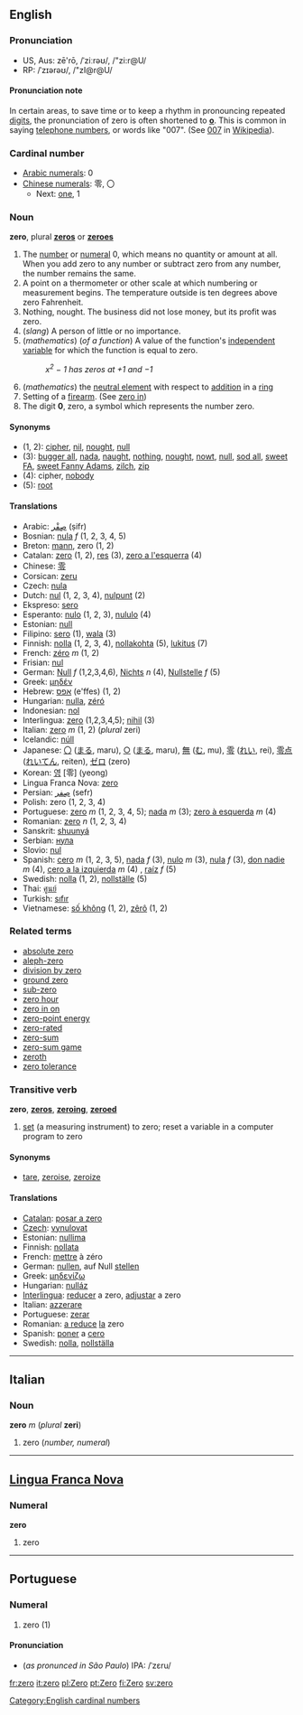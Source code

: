 ==English==
===Pronunciation===
*US, Aus: zē'rō, /ˈziːrəʊ/, /"zi:r@U/
*RP: /ˈzɪərəʊ/, /"zI@r@U/

====Pronunciation note====
In certain areas, to save time or to keep a rhythm in pronouncing repeated [[digit]]s, the pronunciation of zero is often shortened to '''[[o]]'''. This is common in saying [[telephone numbers]], or words like "007". (See [[w:007|007]] in [[Wikipedia]]).

===Cardinal number===
*[[w:Arabic Numerals|Arabic numerals]]: 0
*[[w:Chinese numerals|Chinese numerals]]: 零, 〇
**Next: [[one]], 1

===Noun===
'''zero''', plural '''[[zeros]]''' or '''[[zeroes]]'''

# The [[number]] or [[numeral]] 0, which means no quantity or amount at all. When you add zero to any number or subtract zero from any number, the number remains the same. 
#A point on a thermometer or other scale at which numbering or measurement begins. The temperature outside is ten degrees above zero Fahrenheit. 
# Nothing, nought. The business did not lose money, but its profit was zero.
# (''slang'') A person of little or no importance.
# (''mathematics'') (''of a function'') A value of the function's [[independent variable]] for which the function is equal to zero.
#:''x<sup>2</sup> &minus; 1 has zeros at +1 and &minus;1''
#(''mathematics'') the [[neutral element]] with respect to [[addition]] in a [[ring]]
#Setting of a [[firearm]]. (See [[zero in]])
# The digit '''0''', zero, a symbol which represents the number zero.


====Synonyms====
*(1, 2): [[cipher]], [[nil]], [[nought]], [[null]]
*(3): [[bugger all]], [[nada]], [[naught]], [[nothing]], [[nought]], [[nowt]], [[null]], [[sod all]], [[sweet FA]], [[sweet Fanny Adams]], [[zilch]], [[zip]]
*(4): cipher, [[nobody]]
*(5): [[root]]

====Translations====
*Arabic: [[صِفْر]] (ṣifr)
*Bosnian: [[nula#Bosnian|nula]] ''f'' (1, 2, 3, 4, 5)
*Breton: [[mann]], zero (1, 2)
*Catalan: [[zero#Catalan|zero]] (1, 2), [[res]] (3), [[zero a l'esquerra]] (4)
*Chinese: [[零]]
*Corsican: [[zeru]]
*Czech: [[nula#Czech|nula]]
*Dutch: [[nul]] (1, 2, 3, 4), [[nulpunt]] (2)
*Ekspreso: [[sero]]
*Esperanto: [[nulo]] (1, 2, 3), [[nululo]] (4)
*Estonian: [[null]]
*Filipino: [[sero]] (1), [[wala]] (3)
*Finnish: [[nolla]] (1, 2, 3, 4), [[nollakohta]] (5), [[lukitus]] (7)
*French: [[zéro]] ''m'' (1, 2)
*Frisian: [[nul]]
*German: [[Null]] ''f'' (1,2,3,4,6), [[Nichts]] ''n'' (4), [[Nullstelle]] ''f''  (5)
*Greek: [[μηδέν]]
*Hebrew: [[אפס]] (e'ffes) (1, 2)
*Hungarian: [[nulla]], [[zéró]]
*Indonesian: [[nol]]
*Interlingua: [[zero#Interlingua|zero]] (1,2,3,4,5); [[nihil]] (3)
*Italian: [[zero#Italian|zero]] ''m'' (1, 2) (''plural'' zeri)
*Icelandic: [[núll]]
*Japanese: [[〇]] ([[まる]], maru), [[○]] ([[まる]], maru), [[無]] ([[む]], mu), [[零]] ([[れい]], rei), [[零点]] ([[れいてん]], reiten), [[ゼロ]] (zero)
*Korean: [[영]] [零] (yeong)
*Lingua Franca Nova: [[zero#Lingua Franca Nova|zero]]
*Persian: [[صِفر]] (sefr)
*Polish: zero (1, 2, 3, 4)
*Portuguese: [[zero#Portuguese|zero]] ''m'' (1, 2, 3, 4, 5); [[nada]] ''m'' (3); [[zero à esquerda]] ''m'' (4) <!-- Query this - does this mean "zero from the left"/"zero from below"?  This has a different meaning in mathematics -->
*Romanian: [[zero#Romanian|zero]] ''n'' (1, 2, 3, 4)
*Sanskrit: [[shuunyá]]
*Serbian: [[нула]]
*Slovio:  [[nul]]
*Spanish: [[cero]] ''m'' (1, 2, 3, 5), [[nada]] ''f'' (3), [[nulo]] ''m'' (3), [[nula]] ''f'' (3), [[don nadie]] ''m'' (4), [[cero a la izquierda]] ''m'' (4) <!-- Query this - does this mean "zero from the left"/"zero from below"?  This has a different meaning in mathematics. Re: "Cero a la izquierda" is the difference between writing 09 and 9. Here the zero is of no importance. -->, [[raíz]] ''f'' (5)
*Swedish: [[nolla]] (1, 2), [[nollställe]] (5)
*Thai: [[ศูนย์]]
*Turkish: [[sıfır]]
*Vietnamese: [[số không]] (1, 2), [[zêrô]] (1, 2)

===Related terms===
*[[absolute zero]]
*[[aleph-zero]]
*[[division by zero]]
*[[ground zero]]
*[[sub-zero]]
*[[zero hour]]
*[[zero in on]]
*[[zero-point energy]]
*[[zero-rated]]
*[[zero-sum]]
*[[zero-sum game]]
*[[zeroth]]
*[[zero tolerance]]

===Transitive verb===
'''zero''', '''[[zeros]]''', '''[[zeroing]]''', '''[[zeroed]]'''

# [[set]] (a measuring instrument) to zero; reset a variable in a computer program to zero

====Synonyms====
*[[tare]], [[zeroise]], [[zeroize]]

====Translations====
*[[Catalan]]: [[posar a zero]]
*[[Czech]]: [[vynulovat]]
*Estonian: [[nullima]]
*Finnish: [[nollata]]
*French: [[mettre]] à zéro
*German: [[nullen]], auf Null [[stellen]]
*Greek: [[μηδενίζω]]
*Hungarian: [[nulláz]]
*[[Interlingua]]: [[reducer]] a zero, [[adjustar]] a zero
*Italian: [[azzerare]]
*Portuguese: [[zerar]]
*Romanian: [[a reduce]] [[la]] zero
*Spanish: [[poner]] a [[cero]]
*Swedish: [[nolla]], [[nollställa]]

----

==Italian==
===Noun===
'''zero''' ''m'' (''plural'' '''zeri''')

#zero (''number, numeral'')

----

==[[Lingua Franca Nova]]==
===Numeral===
'''zero'''

# zero

----

==Portuguese==
===Numeral===

#zero (1)

====Pronunciation====
*(''as pronunced in São Paulo'') IPA: /ˈzɛru/

[[Category:English cardinal numbers]]

[[fr:zero]]
[[it:zero]]
[[pl:Zero]]
[[pt:Zero]]
[[fi:Zero]]
[[sv:zero]]